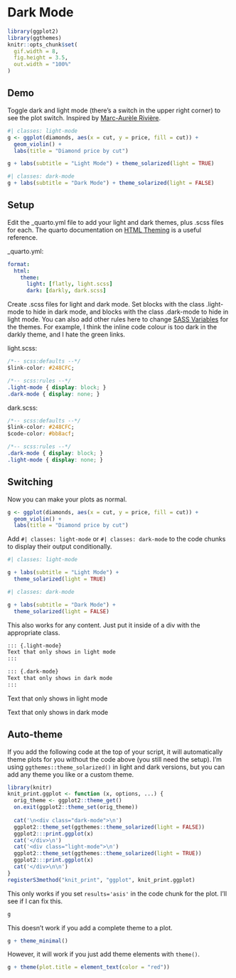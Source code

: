 # Dark Mode

```r
library(ggplot2)
library(ggthemes)
knitr::opts_chunk$set(
  gif.width = 8,
  fig.height = 3.5,
  out.width = "100%"
)
```

## Demo

Toggle dark and light mode (there's a switch in the upper right corner) to see the plot switch. Inspired by [Marc-Aurèle Rivière](https://twitter.com/mariviere1/status/1521534422826237955).


```r
#| classes: light-mode
g <- ggplot(diamonds, aes(x = cut, y = price, fill = cut)) +
  geom_violin() +
  labs(title = "Diamond price by cut")

g + labs(subtitle = "Light Mode") + theme_solarized(light = TRUE)
```

```r
#| classes: dark-mode
g + labs(subtitle = "Dark Mode") + theme_solarized(light = FALSE)
```


## Setup

Edit the _quarto.yml file to add your light and dark themes, plus .scss files for each. The quarto documentation on [HTML Theming](https://quarto.org/docs/output-formats/html-themes.html) is a useful reference.

_quarto.yml:

```yml
format:
  html:
    theme:
      light: [flatly, light.scss]
      dark: [darkly, dark.scss]
```

Create .scss files for light and dark mode. Set blocks with the class .light-mode to hide in dark mode, and blocks with the class .dark-mode to hide in light mode. You can also add other rules here to change [SASS Variables](https://quarto.org/docs/output-formats/html-themes.html#sass-variables) for the themes. For example, I think the inline code colour is too dark in the darkly theme, and I hate the green links.

light.scss:

```css
/*-- scss:defaults --*/
$link-color: #248CFC;

/*-- scss:rules --*/
.light-mode { display: block; }
.dark-mode { display: none; }
```

dark.scss:

```css
/*-- scss:defaults --*/
$link-color: #248CFC;
$code-color: #bb8acf;

/*-- scss:rules --*/
.dark-mode { display: block; }
.light-mode { display: none; }
```

## Switching

Now you can make your plots as normal.

```r
g <- ggplot(diamonds, aes(x = cut, y = price, fill = cut)) +
  geom_violin() +
  labs(title = "Diamond price by cut")
```

Add `#| classes: light-mode` or `#| classes: dark-mode` to the code chunks to display their output conditionally.

```r
#| classes: light-mode

g + labs(subtitle = "Light Mode") + 
  theme_solarized(light = TRUE)
```


```r
#| classes: dark-mode

g + labs(subtitle = "Dark Mode") + 
  theme_solarized(light = FALSE)
```


This also works for any content. Just put it inside of a div with the appropriate class.

```markdown
::: {.light-mode}
Text that only shows in light mode
:::

::: {.dark-mode}
Text that only shows in dark mode
:::
```

::: {.light-mode}
Text that only shows in light mode
:::

::: {.dark-mode}
Text that only shows in dark mode
:::

## Auto-theme

If you add the following code at the top of your script, it will automatically theme plots for you without the code above (you still need the setup). I'm using `ggthemes::theme_solarized()` in light and dark versions, but you can add any theme you like or a custom theme.

```r
library(knitr)
knit_print.ggplot <- function (x, options, ...) {
  orig_theme <- ggplot2::theme_get()
  on.exit(ggplot2::theme_set(orig_theme))
  
  cat('\n<div class="dark-mode">\n')
  ggplot2::theme_set(ggthemes::theme_solarized(light = FALSE))
  ggplot2:::print.ggplot(x)
  cat('</div>\n')
  cat('<div class="light-mode">\n')
  ggplot2::theme_set(ggthemes::theme_solarized(light = TRUE))
  ggplot2:::print.ggplot(x)
  cat('</div>\n\n')
}
registerS3method("knit_print", "ggplot", knit_print.ggplot)
```

This only works if you set `results='asis'` in the code chunk for the plot. I'll see if I can fix this. 

```r
g
```

This doesn't work if you add a complete theme to a plot.

```r
g + theme_minimal()
```

However, it will work if you just add theme elements with `theme()`.

```r
g + theme(plot.title = element_text(color = "red"))
```